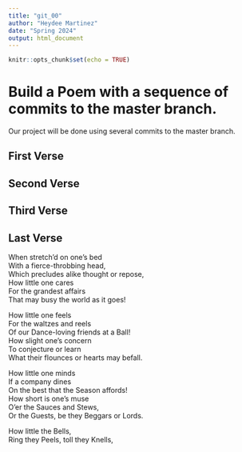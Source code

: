 ```yaml
---
title: "git_00"
author: "Heydee Martinez"
date: "Spring 2024"
output: html_document
---
```


```r
knitr::opts_chunk$set(echo = TRUE)
```
# Build a Poem with a sequence of commits to the master branch.
Our project will be done using several commits to the master branch.
<!-- Do not modify or change any text in "!--" bracketed areas such as this --- these are instructions to
you, if you change any of this the git program will notice it and compromise your git merging strategy !-->

## First Verse 
<!--Put the first five lines of a poem by Lewis Carrol in this section!-->

## Second Verse
<!--Put the first five lines of a poem by Robert Frost here!-->

## Third Verse
<!--Put the first two verses of The Walrus and the Carpenter here!-->

## Last Verse
<!--Put a short poem of your choice 8-20 lines,here!-->
When stretch'd on one's bed  
With a fierce-throbbing head,  
Which precludes alike thought or repose,  
How little one cares  
For the grandest affairs  
That may busy the world as it goes!  

How little one feels  
For the waltzes and reels  
Of our Dance-loving friends at a Ball!  
How slight one's concern  
To conjecture or learn  
What their flounces or hearts may befall.  

How little one minds  
If a company dines  
On the best that the Season affords!  
How short is one's muse  
O'er the Sauces and Stews,  
Or the Guests, be they Beggars or Lords.  

How little the Bells,  
Ring they Peels, toll they Knells,  
